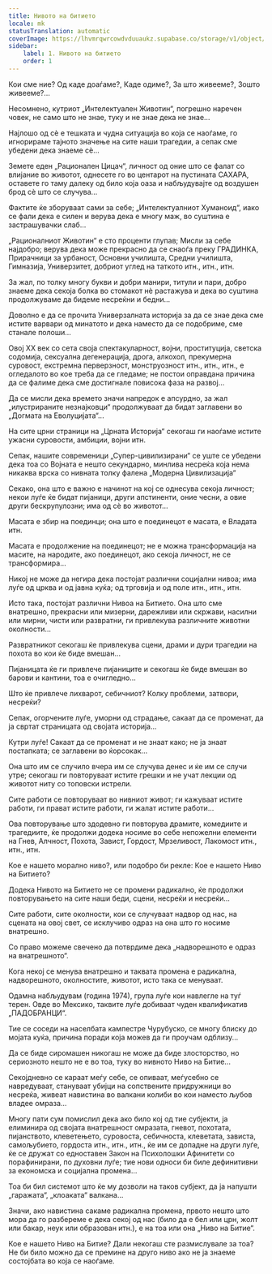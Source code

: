 ```yaml
---
title: Нивото на битието
locale: mk
statusTranslation: automatic
coverImage: https://lhvmrqwrcowdvduuaukz.supabase.co/storage/v1/object/public/strapi-uploads/small_cover-tratado-de-psicologia-revolucionaria.webp-5e15e1cec4e0ebebcde5d7fc7565d8fd.webp
sidebar:
    label: 1. Нивото на битието
    order: 1
---
```

Кои сме ние? Од каде доаѓаме?, Каде одиме?, За што живееме?, Зошто живееме?...

Несомнено, кутриот „Интелектуален Животин“, погрешно наречен човек, не само што не знае, туку и не знае дека не знае...

Најлошо од сѐ е тешката и чудна ситуација во која се наоѓаме, го игнорираме тајното значење на сите наши трагедии, а сепак сме убедени дека знаеме сѐ...

Земете еден „Рационален Цицач“, личност од оние што се фалат со влијание во животот, однесете го во центарот на пустината САХАРА, оставете го таму далеку од било која оаза и набљудувајте од воздушен брод сѐ што се случува...

Фактите ќе зборуваат сами за себе; „Интелектуалниот Хуманоид“, иако се фали дека е силен и верува дека е многу маж, во суштина е застрашувачки слаб...

„Рационалниот Животин“ е сто проценти глупав; Мисли за себе најдобро; верува дека може прекрасно да се снаоѓа преку ГРАДИНКА, Прирачници за урбаност, Основни училишта, Средни училишта, Гимназија, Универзитет, добриот углед на таткото итн., итн., итн.

За жал, по толку многу букви и добри манири, титули и пари, добро знаеме дека секоја болка во стомакот нѐ растажува и дека во суштина продолжуваме да бидеме несреќни и бедни...

Доволно е да се прочита Универзалната историја за да се знае дека сме истите варвари од минатото и дека наместо да се подобриме, сме станале полоши...

Овој XX век со сета своја спектакуларност, војни, проституција, светска содомија, сексуална дегенерација, дрога, алкохол, прекумерна суровост, екстремна перверзност, монструозност итн., итн., итн., е огледалото во кое треба да се гледаме; не постои оправдана причина да се фалиме дека сме достигнале повисока фаза на развој...

Да се мисли дека времето значи напредок е апсурдно, за жал „илустрираните незнајковци“ продолжуваат да бидат заглавени во „Догмата на Еволуцијата“...

На сите црни страници на „Црната Историја“ секогаш ги наоѓаме истите ужасни суровости, амбиции, војни итн.

Сепак, нашите современици „Супер-цивилизирани“ се уште се убедени дека тоа со Војната е нешто секундарно, минлива несреќа која нема никаква врска со нивната толку фалена „Модерна Цивилизација“

Секако, она што е важно е начинот на кој се однесува секоја личност; некои луѓе ќе бидат пијаници, други апстиненти, оние чесни, а овие други бескрупулозни; има од сѐ во животот...

Масата е збир на поединци; она што е поединецот е масата, е Владата итн.

Масата е продолжение на поединецот; не е можна трансформација на масите, на народите, ако поединецот, ако секоја личност, не се трансформира...

Никој не може да негира дека постојат различни социјални нивоа; има луѓе од црква и од јавна куќа; од трговија и од поле итн., итн., итн.

Исто така, постојат различни Нивоа на Битието. Она што сме внатрешно, прекрасни или мизерни, дарежливи или скржави, насилни или мирни, чисти или развратни, ги привлекува различните животни околности...

Развратникот секогаш ќе привлекува сцени, драми и дури трагедии на похота во кои ќе биде вмешан...

Пијаницата ќе ги привлече пијаниците и секогаш ќе биде вмешан во барови и кантини, тоа е очигледно...

Што ќе привлече лихварот, себичниот? Колку проблеми, затвори, несреќи?

Сепак, огорчените луѓе, уморни од страдање, сакаат да се променат, да ја свртат страницата од својата историја...

Кутри луѓе! Сакаат да се променат и не знаат како; не ја знаат постапката; се заглавени во ќорсокак...

Она што им се случило вчера им се случува денес и ќе им се случи утре; секогаш ги повторуваат истите грешки и не учат лекции од животот ниту со топовски истрели.

Сите работи се повторуваат во нивниот живот; ги кажуваат истите работи, ги прават истите работи, ги жалат истите работи...

Ова повторување што здодевно ги повторува драмите, комедиите и трагедиите, ќе продолжи додека носиме во себе непожелни елементи на Гнев, Алчност, Похота, Завист, Гордост, Мрзеливост, Лакомост итн., итн., итн.

Кое е нашето морално ниво?, или подобро би рекле: Кое е нашето Ниво на Битието?

Додека Нивото на Битието не се промени радикално, ќе продолжи повторувањето на сите наши беди, сцени, несреќи и несреќи...

Сите работи, сите околности, кои се случуваат надвор од нас, на сцената на овој свет, се исклучиво одраз на она што го носиме внатрешно.

Со право можеме свечено да потврдиме дека „надворешното е одраз на внатрешното“.

Кога некој се менува внатрешно и таквата промена е радикална, надворешното, околностите, животот, исто така се менуваат.

Одамна набљудувам (година 1974), група луѓе кои навлегле на туѓ терен. Овде во Мексико, таквите луѓе добиваат чуден квалификатив „ПАДОБРАНЦИ“.

Тие се соседи на населбата кампестре Чурубуско, се многу блиску до мојата куќа, причина поради која можев да ги проучам одблизу...

Да се биде сиромашен никогаш не може да биде злосторство, но сериозното нешто не е во тоа, туку во нивното Ниво на Битие...

Секојдневно се караат меѓу себе, се опиваат, меѓусебно се навредуваат, стануваат убијци на сопствените придружници во несреќа, живеат навистина во валкани колиби во кои наместо љубов владее омраза...

Многу пати сум помислил дека ако било кој од тие субјекти, ја елиминира од својата внатрешност омразата, гневот, похотата, пијанството, клеветењето, суровоста, себичноста, клеветата, зависта, самољубието, гордоста итн., итн., итн., ќе им се допадне на други луѓе, ќе се дружат со едноставен Закон на Психолошки Афинитети со порафинирани, по духовни луѓе; тие нови односи би биле дефинитивни за економска и социјална промена...

Тоа би бил системот што ќе му дозволи на таков субјект, да ја напушти „гаражата“, „клоаката“ валкана...

Значи, ако навистина сакаме радикална промена, првото нешто што мора да го разбереме е дека секој од нас (било да е бел или црн, жолт или бакар, неук или образован итн.), е на тоа или она „Ниво на Битие“.

Кое е нашето Ниво на Битие? Дали некогаш сте размислувале за тоа? Не би било можно да се премине на друго ниво ако не ја знаеме состојбата во која се наоѓаме.

